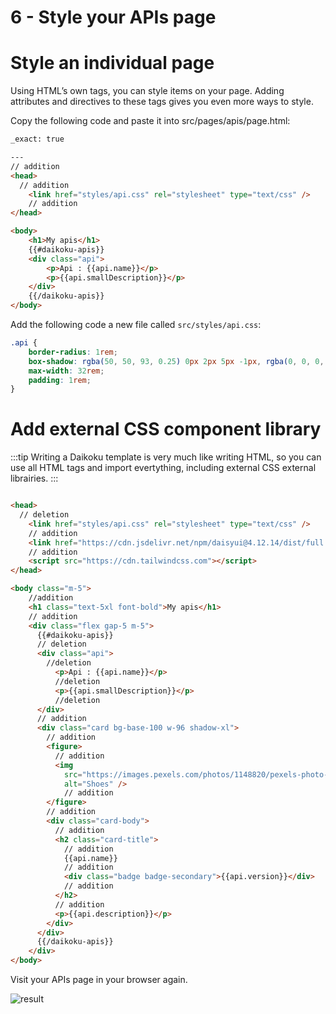 
# 6 - Style your APIs page

# Style an individual page

Using HTML’s own <style></style> tags, you can style items on your page. Adding attributes and directives to these tags gives you even more ways to style.

Copy the following code and paste it into src/pages/apis/page.html:

```html title="src/pages/apis/page.html"
_exact: true

---
// addition
<head>
  // addition
    <link href="styles/api.css" rel="stylesheet" type="text/css" />
    // addition
</head>

<body>
    <h1>My apis</h1>
    {{#daikoku-apis}}
    <div class="api">
        <p>Api : {{api.name}}</p>
        <p>{{api.smallDescription}}</p>
    </div>
    {{/daikoku-apis}}
</body>
```

Add the following code a new file called `src/styles/api.css`:

```css title="src/styles/api.css"
.api {
    border-radius: 1rem;
    box-shadow: rgba(50, 50, 93, 0.25) 0px 2px 5px -1px, rgba(0, 0, 0, 0.3) 0px 1px 3px -1px;
    max-width: 32rem;
    padding: 1rem;
}
```

# Add external CSS component library

:::tip
Writing a Daikoku template is very much like writing HTML, so you can use all HTML tags and import evertything, including external CSS external librairies.
:::

```html title="src/pages/apis/page.html"

<head>
  // deletion
    <link href="styles/api.css" rel="stylesheet" type="text/css" />
    // addition
    <link href="https://cdn.jsdelivr.net/npm/daisyui@4.12.14/dist/full.min.css" rel="stylesheet" type="text/css" />
    // addition
    <script src="https://cdn.tailwindcss.com"></script>
</head>

<body class="m-5">
    //addition
    <h1 class="text-5xl font-bold">My apis</h1>
    // addition
    <div class="flex gap-5 m-5">
      {{#daikoku-apis}}
      // deletion
      <div class="api">
        //deletion
          <p>Api : {{api.name}}</p>
          //deletion
          <p>{{api.smallDescription}}</p>
          //deletion
      </div>
      // addition
      <div class="card bg-base-100 w-96 shadow-xl">
        // addition
        <figure>
          // addition
          <img
            src="https://images.pexels.com/photos/1148820/pexels-photo-1148820.jpeg"
            alt="Shoes" />
            // addition
        </figure>
        // addition
        <div class="card-body">
          // addition
          <h2 class="card-title">
            // addition
            {{api.name}}
            // addition
            <div class="badge badge-secondary">{{api.version}}</div>
            // addition
          </h2>
          // addition
          <p>{{api.description}}</p>
        </div>
      </div>
      {{/daikoku-apis}}
    </div>
</body>
```

Visit your APIs page in your browser again.

<div style={{textAlign: 'center', width: 500, border: '1px solid #eee', borderRadius: '.25rem' }}>
  <img
    src={APIStyling}
    alt="result"
  />
</div>
